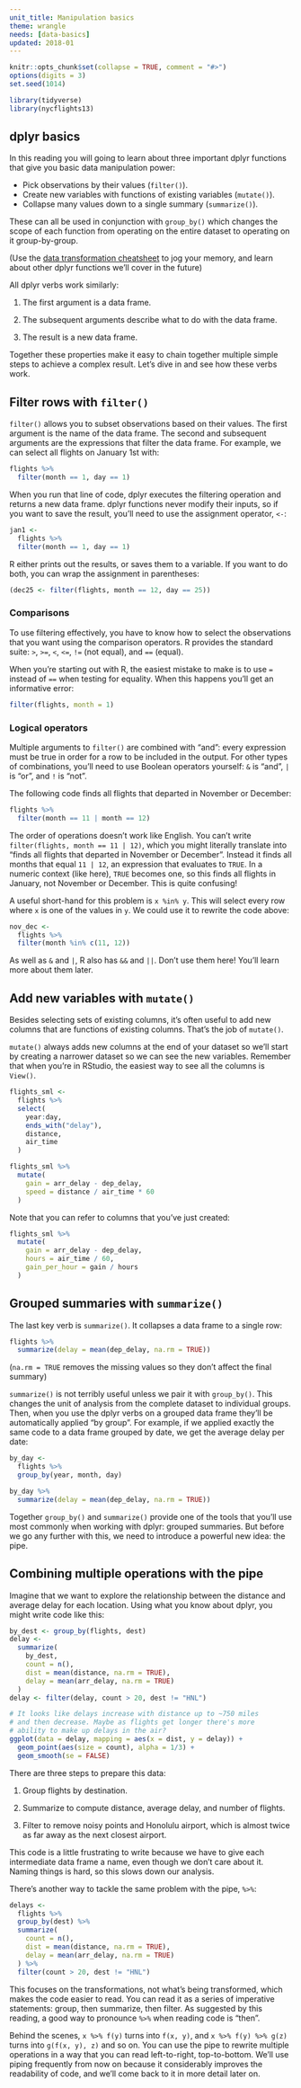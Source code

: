 ```yaml
---
unit_title: Manipulation basics
theme: wrangle
needs: [data-basics]
updated: 2018-01
---
```


```r
knitr::opts_chunk$set(collapse = TRUE, comment = "#>")
options(digits = 3)
set.seed(1014)
```

```r
library(tidyverse)
library(nycflights13)
```

## dplyr basics

In this reading you will going to learn about three important dplyr functions that give you basic data manipulation power:

* Pick observations by their values (`filter()`).
* Create new variables with functions of existing variables (`mutate()`).
* Collapse many values down to a single summary (`summarize()`).

These can all be used in conjunction with `group_by()` which changes the scope of each function from operating on the entire dataset to operating on it group-by-group. 

(Use the [data transformation cheatsheet](https://github.com/rstudio/cheatsheets/blob/master/data-transformation.pdf) to jog your memory, and learn about other dplyr functions we'll cover in the future)

All dplyr verbs work similarly: 

1.  The first argument is a data frame.

1.  The subsequent arguments describe what to do with the data frame.
    
1.  The result is a new data frame.

Together these properties make it easy to chain together multiple simple steps to achieve a complex result. Let's dive in and see how these verbs work.

## Filter rows with `filter()`

`filter()` allows you to subset observations based on their values. The first argument is the name of the data frame. The second and subsequent arguments are the expressions that filter the data frame. For example, we can select all flights on January 1st with:

```r
flights %>% 
  filter(month == 1, day == 1)
```

When you run that line of code, dplyr executes the filtering operation and returns a new data frame. dplyr functions never modify their inputs, so if you want to save the result, you'll need to use the assignment operator, `<-`:

```r
jan1 <-
  flights %>% 
  filter(month == 1, day == 1)
```

R either prints out the results, or saves them to a variable. If you want to do both, you can wrap the assignment in parentheses:

```r
(dec25 <- filter(flights, month == 12, day == 25))
```

### Comparisons

To use filtering effectively, you have to know how to select the observations that you want using the comparison operators. R provides the standard suite: `>`, `>=`, `<`, `<=`, `!=` (not equal), and `==` (equal). 

When you're starting out with R, the easiest mistake to make is to use `=` instead of `==` when testing for equality. When this happens you'll get an informative error:

```r
filter(flights, month = 1)
```

### Logical operators

Multiple arguments to `filter()` are combined with "and": every expression must be true in order for a row to be included in the output. For other types of combinations, you'll need to use Boolean operators yourself: `&` is "and", `|` is "or", and `!` is "not".

The following code finds all flights that departed in November or December:

```r
flights %>% 
  filter(month == 11 | month == 12)
```

The order of operations doesn't work like English. You can't write `filter(flights, month == 11 | 12)`, which you might literally translate into  "finds all flights that departed in November or December". Instead it finds all months that equal `11 | 12`, an expression that evaluates to `TRUE`. In a numeric context (like here), `TRUE` becomes one, so this finds all flights in January, not November or December. This is quite confusing!

A useful short-hand for this problem is `x %in% y`. This will select every row where `x` is one of the values in `y`. We could use it to rewrite the code above:

```r
nov_dec <- 
  flights %>% 
  filter(month %in% c(11, 12))
```

As well as `&` and `|`, R also has `&&` and `||`. Don't use them here! You'll learn more about them later.

## Add new variables with `mutate()`

Besides selecting sets of existing columns, it's often useful to add new columns that are functions of existing columns. That's the job of `mutate()`. 

`mutate()` always adds new columns at the end of your dataset so we'll start by creating a narrower dataset so we can see the new variables. Remember that when you're in RStudio, the easiest way to see all the columns is `View()`.

```r
flights_sml <- 
  flights %>% 
  select( 
    year:day, 
    ends_with("delay"), 
    distance, 
    air_time
  )

flights_sml %>% 
  mutate(
    gain = arr_delay - dep_delay,
    speed = distance / air_time * 60
  )
```

Note that you can refer to columns that you've just created:

```r
flights_sml %>% 
  mutate(
    gain = arr_delay - dep_delay,
    hours = air_time / 60,
    gain_per_hour = gain / hours
  )
```

## Grouped summaries with `summarize()`

The last key verb is `summarize()`. It collapses a data frame to a single row:

```r
flights %>% 
  summarize(delay = mean(dep_delay, na.rm = TRUE))
```

(`na.rm = TRUE` removes the missing values so they don't affect the final summary)

`summarize()` is not terribly useful unless we pair it with `group_by()`. This changes the unit of analysis from the complete dataset to individual groups. Then, when you use the dplyr verbs on a grouped data frame they'll be automatically applied "by group". For example, if we applied exactly the same code to a data frame grouped by date, we get the average delay per date:

```r
by_day <- 
  flights %>% 
  group_by(year, month, day)

by_day %>% 
  summarize(delay = mean(dep_delay, na.rm = TRUE))
```

Together `group_by()` and `summarize()` provide one of the tools that you'll use most commonly when working with dplyr: grouped summaries. But before we go any further with this, we need to introduce a powerful new idea: the pipe.

## Combining multiple operations with the pipe

Imagine that we want to explore the relationship between the distance and average delay for each location. Using what you know about dplyr, you might write code like this:

```r
by_dest <- group_by(flights, dest)
delay <- 
  summarize(
    by_dest,
    count = n(),
    dist = mean(distance, na.rm = TRUE),
    delay = mean(arr_delay, na.rm = TRUE)
  )
delay <- filter(delay, count > 20, dest != "HNL")

# It looks like delays increase with distance up to ~750 miles 
# and then decrease. Maybe as flights get longer there's more 
# ability to make up delays in the air?
ggplot(data = delay, mapping = aes(x = dist, y = delay)) +
  geom_point(aes(size = count), alpha = 1/3) +
  geom_smooth(se = FALSE)
```

There are three steps to prepare this data:

1.  Group flights by destination.

1.  Summarize to compute distance, average delay, and number of flights.

1.  Filter to remove noisy points and Honolulu airport, which is almost
    twice as far away as the next closest airport.

This code is a little frustrating to write because we have to give each intermediate data frame a name, even though we don't care about it. Naming things is hard, so this slows down our analysis. 

There's another way to tackle the same problem with the pipe, `%>%`:

```r
delays <- 
  flights %>% 
  group_by(dest) %>% 
  summarize(
    count = n(),
    dist = mean(distance, na.rm = TRUE),
    delay = mean(arr_delay, na.rm = TRUE)
  ) %>% 
  filter(count > 20, dest != "HNL")
```

This focuses on the transformations, not what's being transformed, which makes the code easier to read. You can read it as a series of imperative statements: group, then summarize, then filter. As suggested by this reading, a good way to pronounce `%>%` when reading code is "then".

Behind the scenes, `x %>% f(y)` turns into `f(x, y)`, and `x %>% f(y) %>% g(z)` turns into `g(f(x, y), z)` and so on. You can use the pipe to rewrite multiple operations in a way that you can read left-to-right, top-to-bottom. We'll use piping frequently from now on because it considerably improves the readability of code, and we'll come back to it in more detail later on.

